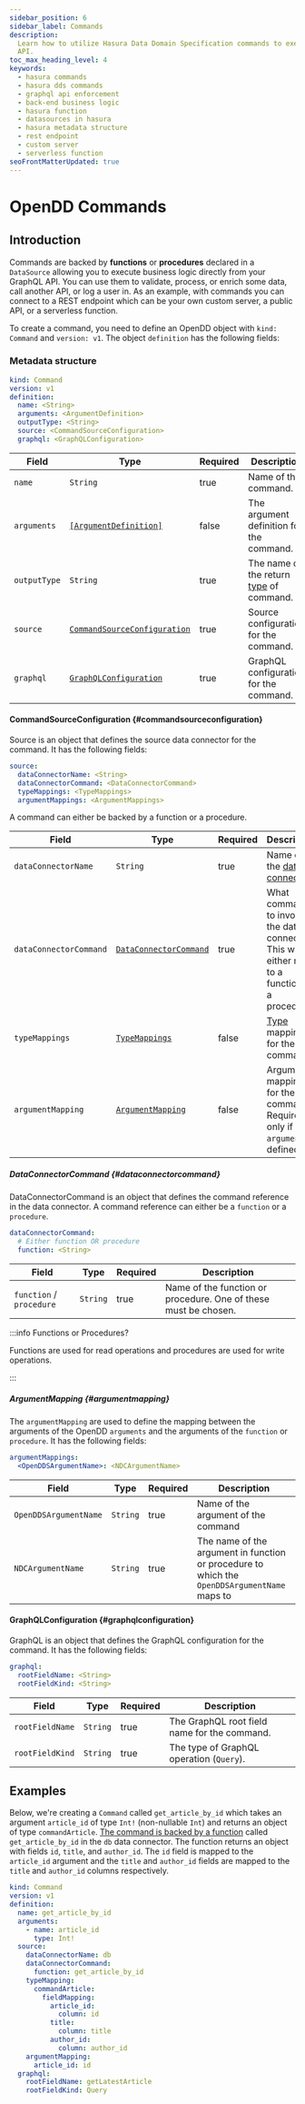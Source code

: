 ```yaml
---
sidebar_position: 6
sidebar_label: Commands
description:
  Learn how to utilize Hasura Data Domain Specification commands to execute business logic directly from your GraphQL
  API.
toc_max_heading_level: 4
keywords:
  - hasura commands
  - hasura dds commands
  - graphql api enforcement
  - back-end business logic
  - hasura function
  - datasources in hasura
  - hasura metadata structure
  - rest endpoint
  - custom server
  - serverless function
seoFrontMatterUpdated: true
---
```


# OpenDD Commands

## Introduction

Commands are backed by **functions** or **procedures** declared in a `DataSource` allowing you to execute business logic
directly from your GraphQL API. You can use them to validate, process, or enrich some data, call another API, or log a
user in. As an example, with commands you can connect to a REST endpoint which can be your own custom server, a public
API, or a serverless function.

To create a command, you need to define an OpenDD object with `kind: Command`  and `version: v1`. The object
`definition` has the following fields:

### Metadata structure

```yaml
kind: Command
version: v1
definition:
  name: <String>
  arguments: <ArgumentDefinition>
  outputType: <String>
  source: <CommandSourceConfiguration>
  graphql: <GraphQLConfiguration>
```

| Field        | Type                                                                                 | Required | Description                                            |
| ------------ | ------------------------------------------------------------------------------------ | -------- | ------------------------------------------------------ |
| `name`       | `String`                                                                             | true     | Name of the command.                                   |
| `arguments`  | [`[ArgumentDefinition]`](data-domain-modeling/common-syntax.mdx/#argumentdefinition) | false    | The argument definition for the command.               |
| `outputType` | `String`                                                                             | true     | The name of the return [type](./types.mdx) of command. |
| `source`     | [`CommandSourceConfiguration`](#commandsourceconfiguration)                          | true     | Source configuration for the command.                  |
| `graphql`    | [`GraphQLConfiguration`](#graphqlconfiguration)                                      | true     | GraphQL configuration for the command.                 |

#### CommandSourceConfiguration {#commandsourceconfiguration}

Source is an object that defines the source data connector for the command. It has the following fields:

```yaml
source:
  dataConnectorName: <String>
  dataConnectorCommand: <DataConnectorCommand>
  typeMappings: <TypeMappings>
  argumentMappings: <ArgumentMappings>
```

A command can either be backed by a function or a procedure.

| Field                     | Type                                               | Required | Description                                                                                        |
| ------------------------- | -------------------------------------------------- | -------- | -------------------------------------------------------------------------------------------------- |
| `dataConnectorName`       | `String`                                           | true     | Name of the [data connector](./data-connectors.mdx).                                               |
| `dataConnectorCommand`    | [`DataConnectorCommand`](#dataconnectorcommand)    | true     | What command to invoke in the data connector. This will either refer to a function or a procedure. |
| `typeMappings`            | [`TypeMappings`](./common-syntax.mdx#typemappings) | false    | [Type](./types.mdx) mappings for the command.                                                      |
| `argumentMapping`         | [`ArgumentMapping`](#argumentmapping)              | false    | Argument mappings for the command. Required only if `arguments` is defined.                        |

##### DataConnectorCommand {#dataconnectorcommand}

DataConnectorCommand is an object that defines the command reference in the data connector. A command reference can
either be a `function` or a `procedure`.

```yaml
dataConnectorCommand:
  # Either function OR procedure
  function: <String>
```
| Field                     | Type     | Required | Description                                                     |
| ------------------------- | -------- | -------- | --------------------------------------------------------------- |
| `function` / `procedure` | `String` | true     | Name of the function or procedure. One of these must be chosen. |


:::info Functions or Procedures?

Functions are used for read operations and procedures are used for write operations.

:::

##### ArgumentMapping {#argumentmapping}

The `argumentMapping` are used to define the mapping between the arguments of the OpenDD `arguments` and the arguments
of the `function` or `procedure`. It has the following fields:

```yaml
argumentMappings:
  <OpenDDSArgumentName>: <NDCArgumentName>
```

| Field                 | Type     | Required | Description                                                                                  |
| --------------------- | -------- | -------- | -------------------------------------------------------------------------------------------- |
| `OpenDDSArgumentName` | `String` | true     | Name of the argument of the command                                                          |
| `NDCArgumentName`     | `String` | true     | The name of the argument in function or procedure to which the `OpenDDSArgumentName` maps to |

#### GraphQLConfiguration {#graphqlconfiguration}

GraphQL is an object that defines the GraphQL configuration for the command. It has the following fields:

```yaml
graphql:
  rootFieldName: <String>
  rootFieldKind: <String>
```

| Field           | Type     | Required | Description                                  |
| --------------- | -------- | -------- | -------------------------------------------- |
| `rootFieldName` | `String` | true     | The GraphQL root field name for the command. |
| `rootFieldKind` | `String` | true     | The type of GraphQL operation (`Query`).     |

## Examples

Below, we're creating a `Command` called `get_article_by_id` which takes an argument `article_id` of type `Int!`
(non-nullable `Int`) and returns an object of type `commandArticle`. [The command is backed by a
function](/data-domain-modeling/common-syntax.mdx/#typemappings) called `get_article_by_id` in the `db` data connector.
The function returns an object with fields `id`, `title`, and `author_id`. The `id` field is mapped to the `article_id`
argument and the `title` and `author_id` fields are mapped to the `title` and `author_id` columns respectively.

```yaml
kind: Command
version: v1
definition:
  name: get_article_by_id
  arguments:
    - name: article_id
      type: Int!
  source:
    dataConnectorName: db
    dataConnectorCommand:
      function: get_article_by_id
    typeMapping:
      commandArticle:
        fieldMapping:
          article_id:
            column: id
          title:
            column: title
          author_id:
            column: author_id
    argumentMapping:
      article_id: id
  graphql:
    rootFieldName: getLatestArticle
    rootFieldKind: Query
```
